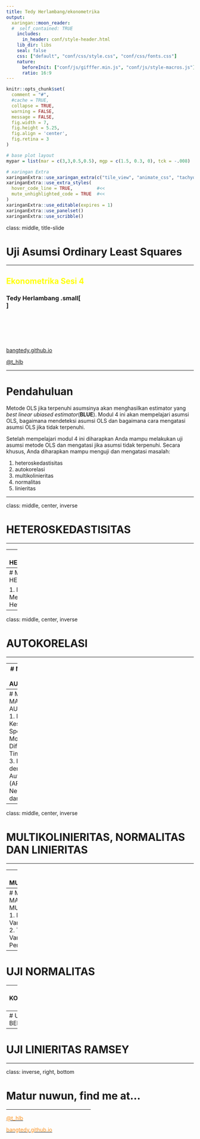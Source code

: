 ```yaml
---
title: Tedy Herlambang/ekonometrika
output:
  xaringan::moon_reader:
  #  self_contained: TRUE
    includes:
      in_header: conf/style-header.html
    lib_dir: libs
    seal: false
    css: ["default", "conf/css/style.css", "conf/css/fonts.css"]
    nature:
      beforeInit: ["conf/js/gifffer.min.js", "conf/js/style-macros.js"]
      ratio: 16:9
---
```


```r
knitr::opts_chunk$set(
  comment = "#",
  #cache = TRUE,
  collapse = TRUE,
  warning = FALSE,
  message = FALSE,
  fig.width = 7,
  fig.height = 5.25,
  fig.align = 'center',
  fig.retina = 3
)

# base plot layout
mypar = list(mar = c(3,3,0.5,0.5), mgp = c(1.5, 0.3, 0), tck = -.008)

# xaringan Extra
xaringanExtra::use_xaringan_extra(c("tile_view", "animate_css", "tachyons"))
xaringanExtra::use_extra_styles(
  hover_code_line = TRUE,         #<<
  mute_unhighlighted_code = TRUE  #<<
)
xaringanExtra::use_editable(expires = 1)
xaringanExtra::use_panelset()
xaringanExtra::use_scribble()
```
class: middle, title-slide

<!-- top logo (comment to remove or edit on `conf/css/style.css:23`) -->
<div class="lab-logo"></div>
<!-- <div class="uni-logo"></div> -->

# Uji Asumsi Ordinary Least Squares

<hr width="100%" align="left" size="0.3" color="yellow"></hr>

## <span style="color:yellow">Ekonometrika Sesi 4</span>

### Tedy Herlambang .small[<br> ]

<br><br><br><br><br>
[<i class="fas fa-blog" style="color:#e7e8e2"></i> bangtedy.github.io](https://bangtedy.github.io)

[<i class="fa fa-twitter fa-lg" style="color:#e7e8e2"></i> @t_hlb](https://twitter.com/t_hlb)

---

# Pendahuluan

Metode OLS jika terpenuhi asumsinya akan menghasilkan estimator yang *best linear ubiased estimator*(**BLUE**). Modul 4 ini akan mempelajari asumsi OLS, bagaimana mendeteksi asumsi OLS dan bagaimana cara mengatasi asumsi OLS jika tidak terpenuhi.

Setelah mempelajari modul 4 ini diharapkan Anda mampu melakukan uji asumsi metode OLS dan mengatasi jika asumsi tidak terpenuhi. Secara khusus, Anda diharapkan mampu menguji dan mengatasi masalah:

1. heteroskedastisitas
2. autokorelasi
3. multikolinieritas
4. normalitas
5. linieritas

---

class: middle, center, inverse

# HETEROSKEDASTISITAS
<hr width="100%" align="left" size="0.3" color="gold"></hr>


---
# MENDETEKSI HETEROSKEDASTISITAS

1. Metode Park dan Glejser
2. Metode Korelasi Spearman
3. Metode White
---
# MENGATASI HETEROSKEDASTISITAS

1. Metode White
2. Mengetahui Pola Heteroskedastisitas

---
class: middle, center, inverse

# AUTOKORELASI
<hr width="100%" align="left" size="0.3" color="gold"></hr>


---
# MENDETEKSI MASALAH AUTOKORELASI

1. Metode Durbin-Watson (DW)
2. Metode Breusch-Godfrey

---
# MENGATASI MASALAH AUTOKORELASI
1. Menguji Kesalahan Spesifikasi Model
2. Model Diferensi Tingkat Pertama
3. Estimasi dengan model Autoregressive (AR)
4. Metode Newey, Whitney dan Kenneth

---

class: middle, center, inverse

# MULTIKOLINIERITAS, NORMALITAS DAN LINIERITAS

<hr width="100%" align="left" size="0.3" color="gold"></hr>

---
# MULTIKOLINIERITAS

1. Deteksi Multikolinieritas
  - Korelasi parsial antarvariabel independen
  - Regresi auxiliary
2. Metode Deteksi Klien
3. Variance Inflation Factor dan Tolerance

---
# MENGATASI MASALAH MULTIKOLINIERITAS
1. Menghilangkan Variabel Independen
2. Transformasi Variabel
3. Penambahan Data

---

# UJI NORMALITAS

---
# UJI KOLMOGOROV-SMIRNOV

---
# UJI JARQUE-BERA

---
# UJI LINIERITAS RAMSEY

---

class: inverse, right, bottom

# Matur nuwun, find me at...
<hr width="45%" align="right" size="0.3" color="orange"></hr>

[<i class="fa fa-twitter fa-lg" style="color:#fc911e"></i> <span style="color:#fc911e"> @t_hlb </span>](https://twitter.com/t_hlb)

[<i class="fas fa-blog" style="color:#fc911e"></i><span style="color:#fc911e"> bangtedy.github.io</span>](https://bangtedy.github.io)